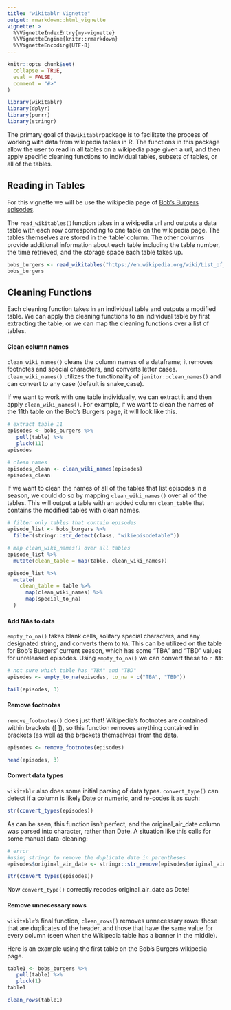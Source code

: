 ```yaml
---
title: "wikitablr Vignette"
output: rmarkdown::html_vignette
vignette: >
  %\VignetteIndexEntry{my-vignette}
  %\VignetteEngine{knitr::rmarkdown}
  %\VignetteEncoding{UTF-8}
---
```


```r
knitr::opts_chunk$set(
  collapse = TRUE,
  eval = FALSE,
  comment = "#>"
)
```

```r
library(wikitablr)
library(dplyr)
library(purrr)
library(stringr)
```

The primary goal of the`wikitablr`package is to facilitate the process of working with data from wikipedia tables in R. The functions in this package allow the user to read in all tables on a wikipedia page given a url, and then apply specific cleaning functions to individual tables, subsets of tables, or all of the tables.

## Reading in Tables

For this vignette we will be use the wikipedia page of [Bob's Burgers episodes]("https://en.wikipedia.org/wiki/List_of_Bob%27s_Burgers_episodes"). 

The `read_wikitables()`function takes in a wikipedia url and outputs a data table with each row corresponding to one table on the wikipedia page. The tables themselves are stored in the 'table' column. The other columns provide additional information about each table including the table number, the time retrieved, and the storage space each table takes up. 
```r
bobs_burgers <- read_wikitables("https://en.wikipedia.org/wiki/List_of_Bob%27s_Burgers_episodes")
bobs_burgers
```
## Cleaning Functions

Each cleaning function takes in an individual table and outputs a modified table. We can apply the cleaning functions to an individual table by first extracting the table, or we can map the cleaning functions over a list of tables.

#### Clean column names

`clean_wiki_names()` cleans the column names of a dataframe; it removes footnotes and special characters, and converts letter cases. `clean_wiki_names()` utilizes the functionality of `janitor::clean_names()` and can convert to any case (default is snake_case).

If we want to work with one table individually, we can extract it and then apply `clean_wiki_names()`. For example, if we want to clean the names of the 11th table on the Bob's Burgers page, it will look like this.

```r
# extract table 11
episodes <- bobs_burgers %>%
   pull(table) %>%
   pluck(11) 
episodes
```
```r
# clean names
episodes_clean <- clean_wiki_names(episodes)
episodes_clean
```

If we want to clean the names of all of the tables that list episodes in a season, we could do so by mapping `clean_wiki_names()` over all of the tables. This will output a table with an added column `clean_table` that contains the modified tables with clean names.
```r
# filter only tables that contain episodes
episode_list <- bobs_burgers %>%
  filter(stringr::str_detect(class, "wikiepisodetable"))

# map clean_wiki_names() over all tables
episode_list %>%
  mutate(clean_table = map(table, clean_wiki_names))
```

```r
episode_list %>%
  mutate(
    clean_table = table %>%
      map(clean_wiki_names) %>%
      map(special_to_na)
  )
```


#### Add NAs to data
`empty_to_na()` takes blank cells, solitary special characters, and any designated string, and converts them to `NA`. This can be utilized on the table for Bob's Burgers' current season, which has some "TBA" and "TBD" values for unreleased episodes. Using `empty_to_na()` we can convert these to `r NA`:

```r
# not sure which table has "TBA" and "TBD"
episodes <- empty_to_na(episodes, to_na = c("TBA", "TBD"))

tail(episodes, 3)
```

#### Remove footnotes
`remove_footnotes()` does just that! Wikipedia's footnotes are contained within brackets ([ ]), so this function removes anything contained in brackets (as well as the brackets themselves) from the data.

```r
episodes <- remove_footnotes(episodes)

head(episodes, 3)
```

#### Convert data types
`wikitablr` also does some initial parsing of data types. `convert_type()` can detect if a column is likely Date or numeric, and re-codes it as such:

```r
str(convert_types(episodes))
```

As can be seen, this function isn't perfect, and the original_air_date column was parsed into character, rather than Date. A situation like this calls for some manual data-cleaning:

```r
# error
#using stringr to remove the duplicate date in parentheses
episodes$original_air_date <- stringr::str_remove(episodes$original_air_date, "\\(.*\\)") %>% stringr::str_trim()

str(convert_types(episodes))
```

Now `convert_type()` correctly recodes original_air_date as Date!

#### Remove unnecessary rows

`wikitablr`'s final function, `clean_rows()` removes unnecessary rows: those that are duplicates of the header, and those that have the same value for every column (seen when the Wikipedia table has a banner in the middle).

Here is an example using the first table on the Bob's Burgers wikipedia page.

```r
table1 <- bobs_burgers %>%
   pull(table) %>%
   pluck(1)
table1
```
```r
clean_rows(table1)
```


